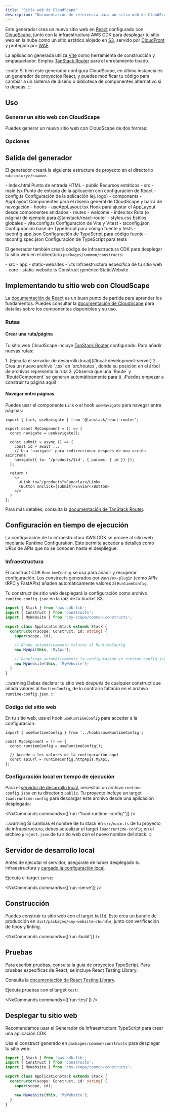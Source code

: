 ```yaml
---
title: "Sitio web de CloudScape"
description: "Documentación de referencia para un sitio web de CloudScape"
---
```





Este generador crea un nuevo sitio web en [React](https://react.dev/) configurado con [CloudScape](http://cloudscape.design/), junto con la infraestructura AWS CDK para desplegar tu sitio web en la nube como un sitio estático alojado en [S3](https://aws.amazon.com/s3/), servido por [CloudFront](https://aws.amazon.com/cloudfront/) y protegido por [WAF](https://aws.amazon.com/waf/).

La aplicación generada utiliza [Vite](https://vite.dev/) como herramienta de construcción y empaquetador. Emplea [TanStack Router](https://tanstack.com/router/v1) para el enrutamiento tipado.

:::note
Si bien este generador configura CloudScape, en última instancia es un generador de proyectos React, y puedes modificar tu código para cambiar a un sistema de diseño o biblioteca de componentes alternativo si lo deseas.
:::

## Uso

### Generar un sitio web con CloudScape

Puedes generar un nuevo sitio web con CloudScape de dos formas:

<RunGenerator generator="ts#cloudscape-website" />

### Opciones

<GeneratorParameters schema={schema} />

## Salida del generador

El generador creará la siguiente estructura de proyecto en el directorio `<directory>/<name>`:

<FileTree>
  - index.html Punto de entrada HTML
  - public Recursos estáticos
  - src
    - main.tsx Punto de entrada de la aplicación con configuración de React
    - config.ts Configuración de la aplicación (ej. logo)
    - components
      - AppLayout Componentes para el diseño general de CloudScape y barra de navegación
    - hooks
      - useAppLayout.tsx Hook para ajustar el AppLayout desde componentes anidados
    - routes
      - welcome
        - index.tsx Ruta (o página) de ejemplo para @tanstack/react-router
    - styles.css Estilos globales
  - vite.config.ts Configuración de Vite y Vitest
  - tsconfig.json Configuración base de TypeScript para código fuente y tests
  - tsconfig.app.json Configuración de TypeScript para código fuente
  - tsconfig.spec.json Configuración de TypeScript para tests
</FileTree>

El generador también creará código de infraestructura CDK para desplegar tu sitio web en el directorio `packages/common/constructs`:

<FileTree>
  - src
    - app
      - static-websites
        - \<name>.ts Infraestructura específica de tu sitio web
    - core
      - static-website.ts Construct genérico StaticWebsite
</FileTree>

## Implementando tu sitio web con CloudScape

La [documentación de React](https://react.dev/learn) es un buen punto de partida para aprender los fundamentos. Puedes consultar la [documentación de CloudScape](https://cloudscape.design/components/) para detalles sobre los componentes disponibles y su uso.

### Rutas

#### Crear una ruta/página

Tu sitio web CloudScape incluye [TanStack Router](https://tanstack.com/router/v1) configurado. Para añadir nuevas rutas:

<Steps>
  1. [Ejecuta el servidor de desarrollo local](#local-development-server)
  2. Crea un nuevo archivo `<page-name>.tsx` en `src/routes`, donde su posición en el árbol de archivos representa la ruta
  3. ¡Observa que una `Route` y `RouteComponent` se generan automáticamente para ti. ¡Puedes empezar a construir tu página aquí!
</Steps>

#### Navegar entre páginas

Puedes usar el componente `Link` o el hook `useNavigate` para navegar entre páginas:

```tsx {1, 4, 8-9, 14}
import { Link, useNavigate } from '@tanstack/react-router';

export const MyComponent = () => {
  const navigate = useNavigate();

  const submit = async () => {
    const id = await ...
    // Usa `navigate` para redireccionar después de una acción asíncrona
    navigate({ to: '/products/$id', { params: { id }} });
  };

  return (
    <>
      <Link to="/products">Cancelar</Link>
      <Button onClick={submit}>Enviar</Button>
    </>
  )
};
```

Para más detalles, consulta la [documentación de TanStack Router](https://tanstack.com/router/latest/docs/framework/react/overview).

## Configuración en tiempo de ejecución

La configuración de tu infraestructura AWS CDK se provee al sitio web mediante Runtime Configuration. Esto permite acceder a detalles como URLs de APIs que no se conocen hasta el despliegue.

### Infraestructura

El construct CDK `RuntimeConfig` se usa para añadir y recuperar configuración. Los constructs generados por `@aws/nx-plugin` (como <Link path="guides/trpc">APIs tRPC</Link> y <Link path="guides/fastapi">FastAPIs</Link>) añaden automáticamente valores al `RuntimeConfig`.

Tu construct de sitio web desplegará la configuración como archivo `runtime-config.json` en la raíz de tu bucket S3.

```ts title="packages/infra/src/stacks/application-stack.ts" {9-10,12-13}
import { Stack } from 'aws-cdk-lib';
import { Construct } from 'constructs';
import { MyWebsite } from ':my-scope/common-constructs';

export class ApplicationStack extends Stack {
  constructor(scope: Construct, id: string) {
    super(scope, id);

    // Añade automáticamente valores al RuntimeConfig
    new MyApi(this, 'MyApi');

    // Despliega automáticamente la configuración en runtime-config.json
    new MyWebsite(this, 'MyWebsite');
  }
}
```

:::warning
Debes declarar tu sitio web _después_ de cualquier construct que añada valores al `RuntimeConfig`, de lo contrario faltarán en el archivo `runtime-config.json`.
:::

### Código del sitio web

En tu sitio web, usa el hook `useRuntimeConfig` para acceder a la configuración:

```tsx {1,4}
import { useRuntimeConfig } from '../hooks/useRuntimeConfig';

const MyComponent = () => {
  const runtimeConfig = useRuntimeConfig();

  // Accede a los valores de la configuración aquí
  const apiUrl = runtimeConfig.httpApis.MyApi;
};
```

### Configuración local en tiempo de ejecución

Para el [servidor de desarrollo local](#local-development-server), necesitas un archivo `runtime-config.json` en tu directorio `public`. Tu proyecto incluye un target `load:runtime-config` para descargar este archivo desde una aplicación desplegada:

<NxCommands commands={['run <my-website>:"load:runtime-config"']} />

:::warning
Si cambias el nombre de tu stack en `src/main.ts` de tu proyecto de infraestructura, debes actualizar el target `load:runtime-config` en el archivo `project.json` de tu sitio web con el nuevo nombre del stack.
:::

## Servidor de desarrollo local

Antes de ejecutar el servidor, asegúrate de haber desplegado tu infraestructura y [cargado la configuración local](#local-runtime-config).

Ejecuta el target `serve`:

<NxCommands commands={['run <my-website>:serve']} />

## Construcción

Puedes construir tu sitio web con el target `build`. Esto crea un bundle de producción en `dist/packages/<my-website>/bundle`, junto con verificación de tipos y linting.

<NxCommands commands={['run <my-website>:build']} />

## Pruebas

Para escribir pruebas, consulta la <Link path="guides/typescript-project#testing">guía de proyectos TypeScript</Link>. Para pruebas específicas de React, se incluye React Testing Library:

Consulta la [documentación de React Testing Library](https://testing-library.com/docs/react-testing-library/example-intro).

Ejecuta pruebas con el target `test`:

<NxCommands commands={['run <my-website>:test']} />

## Desplegar tu sitio web

Recomendamos usar el <Link path="guides/typescript-infrastructure">Generador de Infraestructura TypeScript</Link> para crear una aplicación CDK.

Usa el construct generado en `packages/common/constructs` para desplegar tu sitio web:

```ts title="packages/infra/src/stacks/application-stack.ts" {3, 9}
import { Stack } from 'aws-cdk-lib';
import { Construct } from 'constructs';
import { MyWebsite } from ':my-scope/common-constructs';

export class ApplicationStack extends Stack {
  constructor(scope: Construct, id: string) {
    super(scope, id);

    new MyWebsite(this, 'MyWebsite');
  }
}
```
